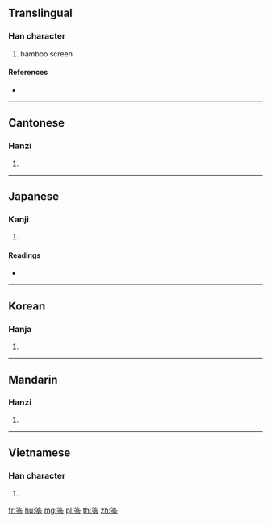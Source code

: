 {{character info/new}}
==Translingual==

===Han character===
{{Han char|rn=118|rad=竹|as=05|sn=11|four=88207|canj=HOII}}

# bamboo screen

====References====
* {{Han ref|kx=0881.050|dkj=25944|dj=1309.010|hdz=52958.070|uh=7B2D|ud=31533|bh=D6D8|bd=55000}}

----

==Cantonese==

===Hanzi===
{{yue-hanzi|jyut=|y=ling6}}

# {{defn|lang=yue|sort=竹05}}

----

==Japanese==

===Kanji===
{{ja-kanji|grade=|rs=竹05}}

# {{defn|lang=ja|sort=竹05}}

====Readings====
* {{ja-readings|on=[[れい]] (rei), [[りょう]] (ryō)|kun=[[ちりよけ]] (chiriyoke)|nanori=}}

----

==Korean==

===Hanja===
{{ko-hanja|hangeul=[[령]]>[[영]]|eumhun=|rv=ryeong>yeong|mr=ryŏng>yŏng|y=lyeng>yeng}}

# {{defn|lang=ko|sort=竹05}}

----

==Mandarin==

===Hanzi===
{{cmn-hanzi|pin=[[líng]] ([[ling2]])|wg=ling<sup>2</sup>}}

# {{defn|lang=cmn|sort=竹05}}

----

==Vietnamese==

===Han character===
{{vi-hantu|[[linh]]|rs=竹05}}

# {{defn|lang=vi|sort=竹05}}

[[fr:笭]]
[[hu:笭]]
[[mg:笭]]
[[pl:笭]]
[[th:笭]]
[[zh:笭]]